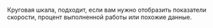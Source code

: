 
<RemadeInfo
  commponentName="Gauge"
  apiUrl="https://g2plot.antv.vision/en/docs/api/plots/gauge"
/>

Круговая шкала, подходит, если вам нужно отобразить показатели скорости, процент выполненной работы или похожие данные.

<GaugeExample />
